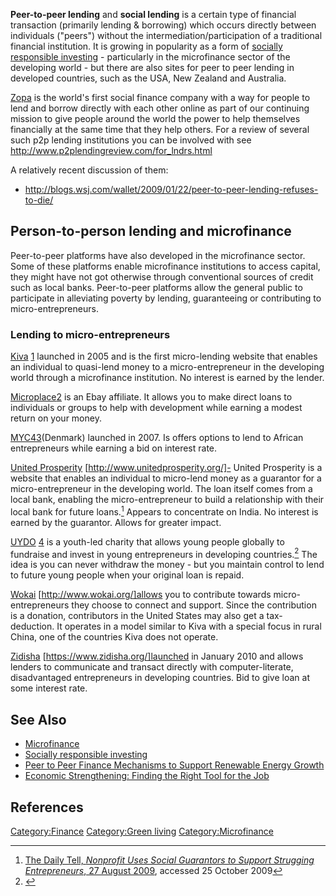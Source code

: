 '''Peer-to-peer lending{{w|Peer-to-peer lending}}''' and '''social lending''' is a certain type of financial transaction (primarily lending & borrowing) which occurs directly between individuals ("peers") without the intermediation/participation of a traditional financial institution. It is growing in popularity as a form of [[socially responsible investing]] - particularly in the microfinance sector of the developing world - but there are also sites for peer to peer lending in developed countries, such as the USA, New Zealand and Australia.

[http://www.zopa.com/global/default.htm Zopa] is the world's first social finance company with a way for people to lend and borrow directly with each other online as part of our continuing mission to give people around the world the power to help themselves financially at the same time that they help others. For a review of several such p2p lending institutions you can be involved with see  http://www.p2plendingreview.com/for_lndrs.html

A relatively recent discussion of them:
* http://blogs.wsj.com/wallet/2009/01/22/peer-to-peer-lending-refuses-to-die/

==Person-to-person lending and microfinance==
Peer-to-peer platforms have also developed in the microfinance sector. Some of these platforms enable microfinance institutions to access capital, they might have not got otherwise through conventional sources of credit such as local banks. Peer-to-peer platforms  allow the general public to participate in alleviating poverty by lending, guaranteeing or contributing to micro-entrepreneurs.

===Lending to micro-entrepreneurs===
[[Kiva]] [http://www.kiva.org] launched in 2005 and is the first micro-lending website that enables an individual to quasi-lend money to a micro-entrepreneur in the developing world through a microfinance institution. No interest is earned by the lender.

[[Microplace]][https://www.microplace.com/] is an Ebay affiliate. It allows you to make direct loans to individuals or groups to help with development while earning a modest return on your money.

[[MYC4]][https://www.myc4.com/](Denmark) launched in 2007.  Is offers options to lend to African entrepreneurs while earning a bid on interest rate.

[[United Prosperity]] [http://www.unitedprosperity.org/]- United Prosperity is a website that enables an individual to micro-lend money as a guarantor for a micro-entrepreneur in the developing world. The loan itself comes from a local bank, enabling the micro-entrepreneur to build a relationship with their local bank for future loans.<ref>[http://www.thedailytell.com/2009/08/nonprofit-uses-social-guarantors-to-support-struggling-entrepreneurs/ The Daily Tell, ''Nonprofit Uses Social Guarantors to Support Strugging Entrepreneurs'', 27 August 2009], accessed 25 October 2009</ref> Appears to concentrate on India. No interest is earned by the guarantor. Allows for greater impact.

[[UYDO]] [http://www.uydo.org/] is a youth-led charity that allows young people globally to fundraise and invest in young entrepreneurs in developing countries.<ref>{{cite web|url=http://www.bournemouth.ac.uk/about/the_global_dimension/centre_for_global_perspectives/pdfs/bugle-10.pdf|title=BUGLE Issue 10 March 2010|publisher=Bournemouth University Global Local Education|date=5th April, 2010|accessdate=5th May, 2010}}</ref> The idea is you can never withdraw the money - but you maintain control to lend to future young people when your original loan is repaid.

[[Wokai]] [http://www.wokai.org/]allows you to contribute towards micro-entrepreneurs they choose to connect and support. Since the contribution is a donation, contributors in the United States may also get a tax-deduction. It operates in a model similar to Kiva with a special focus in rural China, one of the countries Kiva does not operate.

[[Zidisha]] [https://www.zidisha.org/]launched in January 2010 and allows lenders to communicate and transact directly with computer-literate, disadvantaged entrepreneurs in developing countries. Bid to give loan at some interest rate.

==See Also==
* [[Microfinance]]
* [[Socially responsible investing]]
*[[Peer to Peer Finance Mechanisms to Support Renewable Energy Growth]]
* [http://www.ovcsupport.net/s/library.php?ld=357 Economic Strengthening: Finding the Right Tool for the Job]

==References==
<references/>

[[Category:Finance]]
[[Category:Green living]]
[[Category:Microfinance]]